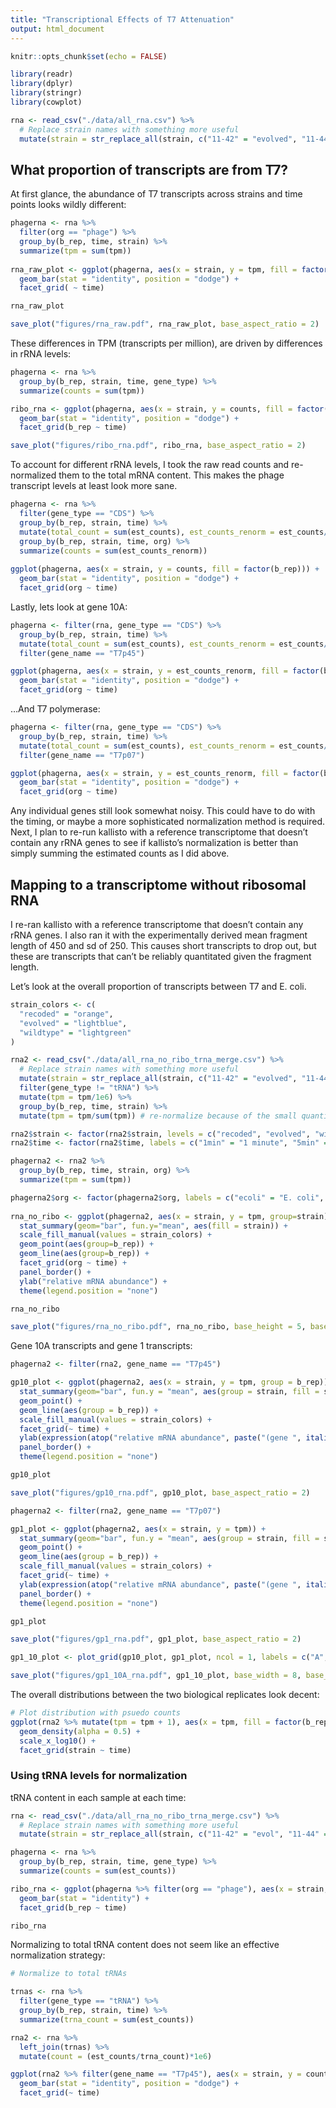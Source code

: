 ```yaml
---
title: "Transcriptional Effects of T7 Attenuation"
output: html_document
---
```


```r
knitr::opts_chunk$set(echo = FALSE)

library(readr)
library(dplyr)
library(stringr)
library(cowplot)

rna <- read_csv("./data/all_rna.csv") %>%
  # Replace strain names with something more useful
  mutate(strain = str_replace_all(strain, c("11-42" = "evolved", "11-44" = "recoded", "11-46" = "wildtype")))

```

## What proportion of transcripts are from T7?

At first glance, the abundance of T7 transcripts across strains and time points looks wildly different:

```r

phagerna <- rna %>% 
  filter(org == "phage") %>%
  group_by(b_rep, time, strain) %>%
  summarize(tpm = sum(tpm))
  
rna_raw_plot <- ggplot(phagerna, aes(x = strain, y = tpm, fill = factor(b_rep))) + 
  geom_bar(stat = "identity", position = "dodge") + 
  facet_grid( ~ time)

rna_raw_plot

save_plot("figures/rna_raw.pdf", rna_raw_plot, base_aspect_ratio = 2)

```

These differences in TPM (transcripts per million), are driven by differences in rRNA levels:

```r

phagerna <- rna %>%
  group_by(b_rep, strain, time, gene_type) %>%
  summarize(counts = sum(tpm))

ribo_rna <- ggplot(phagerna, aes(x = strain, y = counts, fill = factor(gene_type))) + 
  geom_bar(stat = "identity", position = "dodge") + 
  facet_grid(b_rep ~ time)

save_plot("figures/ribo_rna.pdf", ribo_rna, base_aspect_ratio = 2)

```

To account for different rRNA levels, I took the raw read counts and re-normalized them to the total mRNA content. This makes the phage transcript levels at least look more sane.

```r
phagerna <- rna %>% 
  filter(gene_type == "CDS") %>%
  group_by(b_rep, strain, time) %>%
  mutate(total_count = sum(est_counts), est_counts_renorm = est_counts/total_count) %>% 
  group_by(b_rep, strain, time, org) %>%
  summarize(counts = sum(est_counts_renorm))
  
ggplot(phagerna, aes(x = strain, y = counts, fill = factor(b_rep))) + 
  geom_bar(stat = "identity", position = "dodge") + 
  facet_grid(org ~ time)
```

Lastly, lets look at gene 10A:

```r

phagerna <- filter(rna, gene_type == "CDS") %>%
  group_by(b_rep, strain, time) %>%
  mutate(total_count = sum(est_counts), est_counts_renorm = est_counts/total_count) %>%
  filter(gene_name == "T7p45")

ggplot(phagerna, aes(x = strain, y = est_counts_renorm, fill = factor(b_rep))) + 
  geom_bar(stat = "identity", position = "dodge") + 
  facet_grid(org ~ time)

```

...And T7 polymerase:

```r

phagerna <- filter(rna, gene_type == "CDS") %>%
  group_by(b_rep, strain, time) %>%
  mutate(total_count = sum(est_counts), est_counts_renorm = est_counts/total_count) %>%
  filter(gene_name == "T7p07")

ggplot(phagerna, aes(x = strain, y = est_counts_renorm, fill = factor(b_rep))) + 
  geom_bar(stat = "identity", position = "dodge") + 
  facet_grid(org ~ time)

```

Any individual genes still look somewhat noisy. This could have to do with the timing, or maybe a more sophisticated normalization method is required. Next, I plan to re-run kallisto with a reference transcriptome that doesn't contain any rRNA genes to see if kallisto's normalization is better than simply summing the estimated counts as I did above.

## Mapping to a transcriptome without ribosomal RNA

I re-ran kallisto with a reference transcriptome that doesn't contain any rRNA genes. I also ran it with the experimentally derived mean fragment length of 450 and sd of 250. This causes short transcripts to drop out, but these are transcripts that can't be reliably quantitated given the fragment length.

Let's look at the overall proportion of transcripts between T7 and E. coli.

```r

strain_colors <- c(
  "recoded" = "orange",
  "evolved" = "lightblue",
  "wildtype" = "lightgreen"
)

rna2 <- read_csv("./data/all_rna_no_ribo_trna_merge.csv") %>%
  # Replace strain names with something more useful
  mutate(strain = str_replace_all(strain, c("11-42" = "evolved", "11-44" = "recoded", "11-46" = "wildtype"))) %>%
  filter(gene_type != "tRNA") %>%
  mutate(tpm = tpm/1e6) %>%
  group_by(b_rep, time, strain) %>%
  mutate(tpm = tpm/sum(tpm)) # re-normalize because of the small quantity of tRNAs

rna2$strain <- factor(rna2$strain, levels = c("recoded", "evolved", "wildtype"))
rna2$time <- factor(rna2$time, labels = c("1min" = "1 minute", "5min" = "5 minutes", "9min" = "9 minutes"))

phagerna2 <- rna2 %>% 
  group_by(b_rep, time, strain, org) %>%
  summarize(tpm = sum(tpm))

phagerna2$org <- factor(phagerna2$org, labels = c("ecoli" = "E. coli", "phage" = "T7"))
  
rna_no_ribo <- ggplot(phagerna2, aes(x = strain, y = tpm, group=strain)) + 
  stat_summary(geom="bar", fun.y="mean", aes(fill = strain)) +
  scale_fill_manual(values = strain_colors) +
  geom_point(aes(group=b_rep)) +
  geom_line(aes(group=b_rep)) +
  facet_grid(org ~ time) +
  panel_border() +
  ylab("relative mRNA abundance") +
  theme(legend.position = "none")

rna_no_ribo

save_plot("figures/rna_no_ribo.pdf", rna_no_ribo, base_height = 5, base_width = 8)
```

Gene 10A transcripts and gene 1 transcripts:

```r
phagerna2 <- filter(rna2, gene_name == "T7p45")

gp10_plot <- ggplot(phagerna2, aes(x = strain, y = tpm, group = b_rep)) + 
  stat_summary(geom="bar", fun.y = "mean", aes(group = strain, fill = strain)) +
  geom_point() +
  geom_line(aes(group = b_rep)) + 
  scale_fill_manual(values = strain_colors) +
  facet_grid(~ time) +
  ylab(expression(atop("relative mRNA abundance", paste("(gene ", italic("10A"), ")")))) +
  panel_border() +
  theme(legend.position = "none")

gp10_plot

save_plot("figures/gp10_rna.pdf", gp10_plot, base_aspect_ratio = 2)

phagerna2 <- filter(rna2, gene_name == "T7p07")

gp1_plot <- ggplot(phagerna2, aes(x = strain, y = tpm)) + 
  stat_summary(geom="bar", fun.y = "mean", aes(group = strain, fill = strain)) +
  geom_point() +
  geom_line(aes(group = b_rep)) + 
  scale_fill_manual(values = strain_colors) +
  facet_grid(~ time) +
  ylab(expression(atop("relative mRNA abundance", paste("(gene ", italic("1"), ")")))) +
  panel_border() +
  theme(legend.position = "none")

gp1_plot

save_plot("figures/gp1_rna.pdf", gp1_plot, base_aspect_ratio = 2)

gp1_10_plot <- plot_grid(gp10_plot, gp1_plot, ncol = 1, labels = c("A", "B"), align = "v")

save_plot("figures/gp1_10A_rna.pdf", gp1_10_plot, base_width = 8, base_height = 6)

```

The overall distributions between the two biological replicates look decent:

```r

# Plot distribution with psuedo counts
ggplot(rna2 %>% mutate(tpm = tpm + 1), aes(x = tpm, fill = factor(b_rep))) + 
  geom_density(alpha = 0.5) + 
  scale_x_log10() + 
  facet_grid(strain ~ time)

```

### Using tRNA levels for normalization

tRNA content in each sample at each time:

```r
rna <- read_csv("./data/all_rna_no_ribo_trna_merge.csv") %>%
  # Replace strain names with something more useful
  mutate(strain = str_replace_all(strain, c("11-42" = "evol", "11-44" = "atten", "11-46" = "wt")))

phagerna <- rna %>%
  group_by(b_rep, strain, time, gene_type) %>%
  summarize(counts = sum(est_counts))

ribo_rna <- ggplot(phagerna %>% filter(org == "phage"), aes(x = strain, y = counts)) + 
  geom_bar(stat = "identity") + 
  facet_grid(b_rep ~ time)

ribo_rna
```

Normalizing to total tRNA content does not seem like an effective normalization strategy:

```r
# Normalize to total tRNAs

trnas <- rna %>%
  filter(gene_type == "tRNA") %>%
  group_by(b_rep, strain, time) %>%
  summarize(trna_count = sum(est_counts))

rna2 <- rna %>%
  left_join(trnas) %>%
  mutate(count = (est_counts/trna_count)*1e6)

ggplot(rna2 %>% filter(gene_name == "T7p45"), aes(x = strain, y = count, fill = factor(b_rep))) + 
  geom_bar(stat = "identity", position = "dodge") + 
  facet_grid(~ time)

```

